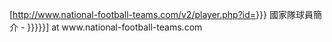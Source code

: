 [http://www.national-football-teams.com/v2/player.php?id={{{1|{{{id}}}}}} 國家隊球員簡介 - {{{2|{{{name|{{PAGENAME}}}}}}}}] at www.national-football-teams.com<noinclude>
</noinclude>